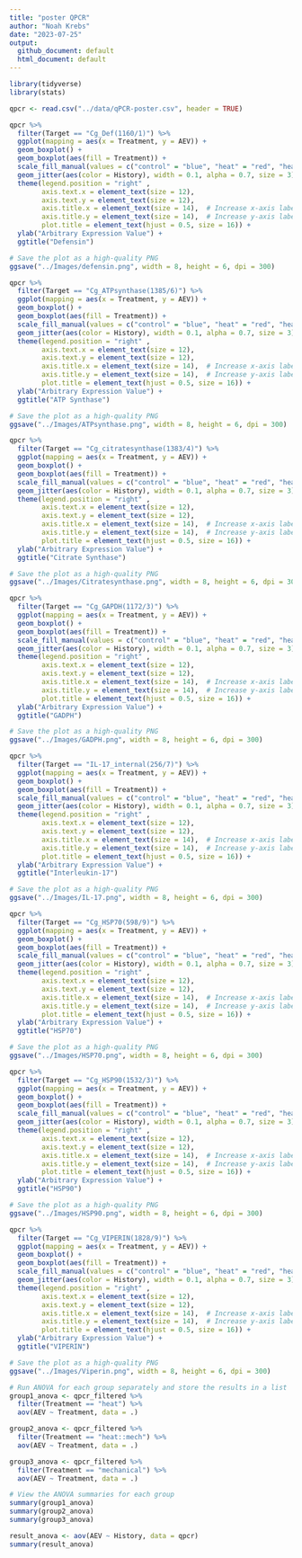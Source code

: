 ```yaml
---
title: "poster QPCR"
author: "Noah Krebs"
date: "2023-07-25"
output:
  github_document: default
  html_document: default
---
```

```r
library(tidyverse)
library(stats)
```

```r
qpcr <- read.csv("../data/qPCR-poster.csv", header = TRUE)

```


```r

qpcr %>%
  filter(Target == "Cg_Def(1160/1)") %>%
  ggplot(mapping = aes(x = Treatment, y = AEV)) + 
  geom_boxplot() +
  geom_boxplot(aes(fill = Treatment)) +
  scale_fill_manual(values = c("control" = "blue", "heat" = "red", "heat::mech" = "green", "mechanical" = "orange")) +
  geom_jitter(aes(color = History), width = 0.1, alpha = 0.7, size = 3) +
  theme(legend.position = "right" ,
        axis.text.x = element_text(size = 12),
        axis.text.y = element_text(size = 12),
        axis.title.x = element_text(size = 14),  # Increase x-axis label font size to 14
        axis.title.y = element_text(size = 14),  # Increase y-axis label font size to 14
        plot.title = element_text(hjust = 0.5, size = 16)) +
  ylab("Arbitrary Expression Value") +
  ggtitle("Defensin")

# Save the plot as a high-quality PNG
ggsave("../Images/defensin.png", width = 8, height = 6, dpi = 300)

```

```r
qpcr %>%
  filter(Target == "Cg_ATPsynthase(1385/6)") %>%
  ggplot(mapping = aes(x = Treatment, y = AEV)) + 
  geom_boxplot() +
  geom_boxplot(aes(fill = Treatment)) +
  scale_fill_manual(values = c("control" = "blue", "heat" = "red", "heat::mech" = "green", "mechanical" = "orange")) +
  geom_jitter(aes(color = History), width = 0.1, alpha = 0.7, size = 3) +
  theme(legend.position = "right" ,
        axis.text.x = element_text(size = 12),
        axis.text.y = element_text(size = 12),
        axis.title.x = element_text(size = 14),  # Increase x-axis label font size to 14
        axis.title.y = element_text(size = 14),  # Increase y-axis label font size to 14
        plot.title = element_text(hjust = 0.5, size = 16)) +
  ylab("Arbitrary Expression Value") +
  ggtitle("ATP Synthase")

# Save the plot as a high-quality PNG
ggsave("../Images/ATPsynthase.png", width = 8, height = 6, dpi = 300)
```

```r
qpcr %>%
  filter(Target == "Cg_citratesynthase(1383/4)") %>%
  ggplot(mapping = aes(x = Treatment, y = AEV)) + 
  geom_boxplot() +
  geom_boxplot(aes(fill = Treatment)) +
  scale_fill_manual(values = c("control" = "blue", "heat" = "red", "heat::mech" = "green", "mechanical" = "orange")) +
  geom_jitter(aes(color = History), width = 0.1, alpha = 0.7, size = 3) +
  theme(legend.position = "right" ,
        axis.text.x = element_text(size = 12),
        axis.text.y = element_text(size = 12),
        axis.title.x = element_text(size = 14),  # Increase x-axis label font size to 14
        axis.title.y = element_text(size = 14),  # Increase y-axis label font size to 14
        plot.title = element_text(hjust = 0.5, size = 16)) +
  ylab("Arbitrary Expression Value") +
  ggtitle("Citrate Synthase")

# Save the plot as a high-quality PNG
ggsave("../Images/Citratesynthase.png", width = 8, height = 6, dpi = 300)
```
```r
qpcr %>%
  filter(Target == "Cg_GAPDH(1172/3)") %>%
  ggplot(mapping = aes(x = Treatment, y = AEV)) + 
  geom_boxplot() +
  geom_boxplot(aes(fill = Treatment)) +
  scale_fill_manual(values = c("control" = "blue", "heat" = "red", "heat::mech" = "green", "mechanical" = "orange")) +
  geom_jitter(aes(color = History), width = 0.1, alpha = 0.7, size = 3) +
  theme(legend.position = "right" ,
        axis.text.x = element_text(size = 12),
        axis.text.y = element_text(size = 12),
        axis.title.x = element_text(size = 14),  # Increase x-axis label font size to 14
        axis.title.y = element_text(size = 14),  # Increase y-axis label font size to 14
        plot.title = element_text(hjust = 0.5, size = 16)) +
  ylab("Arbitrary Expression Value") +
  ggtitle("GADPH")

# Save the plot as a high-quality PNG
ggsave("../Images/GADPH.png", width = 8, height = 6, dpi = 300)
```
```r
qpcr %>%
  filter(Target == "IL-17_internal(256/7)") %>%
  ggplot(mapping = aes(x = Treatment, y = AEV)) + 
  geom_boxplot() +
  geom_boxplot(aes(fill = Treatment)) +
  scale_fill_manual(values = c("control" = "blue", "heat" = "red", "heat::mech" = "green", "mechanical" = "orange")) +
  geom_jitter(aes(color = History), width = 0.1, alpha = 0.7, size = 3) +
  theme(legend.position = "right" ,
        axis.text.x = element_text(size = 12),
        axis.text.y = element_text(size = 12),
        axis.title.x = element_text(size = 14),  # Increase x-axis label font size to 14
        axis.title.y = element_text(size = 14),  # Increase y-axis label font size to 14
        plot.title = element_text(hjust = 0.5, size = 16)) +
  ylab("Arbitrary Expression Value") +
  ggtitle("Interleukin-17")

# Save the plot as a high-quality PNG
ggsave("../Images/IL-17.png", width = 8, height = 6, dpi = 300)
```
```r
qpcr %>%
  filter(Target == "Cg_HSP70(598/9)") %>%
  ggplot(mapping = aes(x = Treatment, y = AEV)) + 
  geom_boxplot() +
  geom_boxplot(aes(fill = Treatment)) +
  scale_fill_manual(values = c("control" = "blue", "heat" = "red", "heat::mech" = "green", "mechanical" = "orange")) +
  geom_jitter(aes(color = History), width = 0.1, alpha = 0.7, size = 3) +
  theme(legend.position = "right" ,
        axis.text.x = element_text(size = 12),
        axis.text.y = element_text(size = 12),
        axis.title.x = element_text(size = 14),  # Increase x-axis label font size to 14
        axis.title.y = element_text(size = 14),  # Increase y-axis label font size to 14
        plot.title = element_text(hjust = 0.5, size = 16)) +
  ylab("Arbitrary Expression Value") +
  ggtitle("HSP70")

# Save the plot as a high-quality PNG
ggsave("../Images/HSP70.png", width = 8, height = 6, dpi = 300)
```

```r
qpcr %>%
  filter(Target == "Cg_HSP90(1532/3)") %>%
  ggplot(mapping = aes(x = Treatment, y = AEV)) + 
  geom_boxplot() +
  geom_boxplot(aes(fill = Treatment)) +
  scale_fill_manual(values = c("control" = "blue", "heat" = "red", "heat::mech" = "green", "mechanical" = "orange")) +
  geom_jitter(aes(color = History), width = 0.1, alpha = 0.7, size = 3) +
  theme(legend.position = "right" ,
        axis.text.x = element_text(size = 12),
        axis.text.y = element_text(size = 12),
        axis.title.x = element_text(size = 14),  # Increase x-axis label font size to 14
        axis.title.y = element_text(size = 14),  # Increase y-axis label font size to 14
        plot.title = element_text(hjust = 0.5, size = 16)) +
  ylab("Arbitrary Expression Value") +
  ggtitle("HSP90")

# Save the plot as a high-quality PNG
ggsave("../Images/HSP90.png", width = 8, height = 6, dpi = 300)
```

```r
qpcr %>%
  filter(Target == "Cg_VIPERIN(1828/9)") %>%
  ggplot(mapping = aes(x = Treatment, y = AEV)) + 
  geom_boxplot() +
  geom_boxplot(aes(fill = Treatment)) +
  scale_fill_manual(values = c("control" = "blue", "heat" = "red", "heat::mech" = "green", "mechanical" = "orange")) +
  geom_jitter(aes(color = History), width = 0.1, alpha = 0.7, size = 3) +
  theme(legend.position = "right" ,
        axis.text.x = element_text(size = 12),
        axis.text.y = element_text(size = 12),
        axis.title.x = element_text(size = 14),  # Increase x-axis label font size to 14
        axis.title.y = element_text(size = 14),  # Increase y-axis label font size to 14
        plot.title = element_text(hjust = 0.5, size = 16)) +
  ylab("Arbitrary Expression Value") +
  ggtitle("VIPERIN")

# Save the plot as a high-quality PNG
ggsave("../Images/Viperin.png", width = 8, height = 6, dpi = 300)
```
```r


# Run ANOVA for each group separately and store the results in a list
group1_anova <- qpcr_filtered %>%
  filter(Treatment == "heat") %>%
  aov(AEV ~ Treatment, data = .)

group2_anova <- qpcr_filtered %>%
  filter(Treatment == "heat::mech") %>%
  aov(AEV ~ Treatment, data = .)

group3_anova <- qpcr_filtered %>%
  filter(Treatment == "mechanical") %>%
  aov(AEV ~ Treatment, data = .)

# View the ANOVA summaries for each group
summary(group1_anova)
summary(group2_anova)
summary(group3_anova)
```
```r
result_anova <- aov(AEV ~ History, data = qpcr)
summary(result_anova)
```

